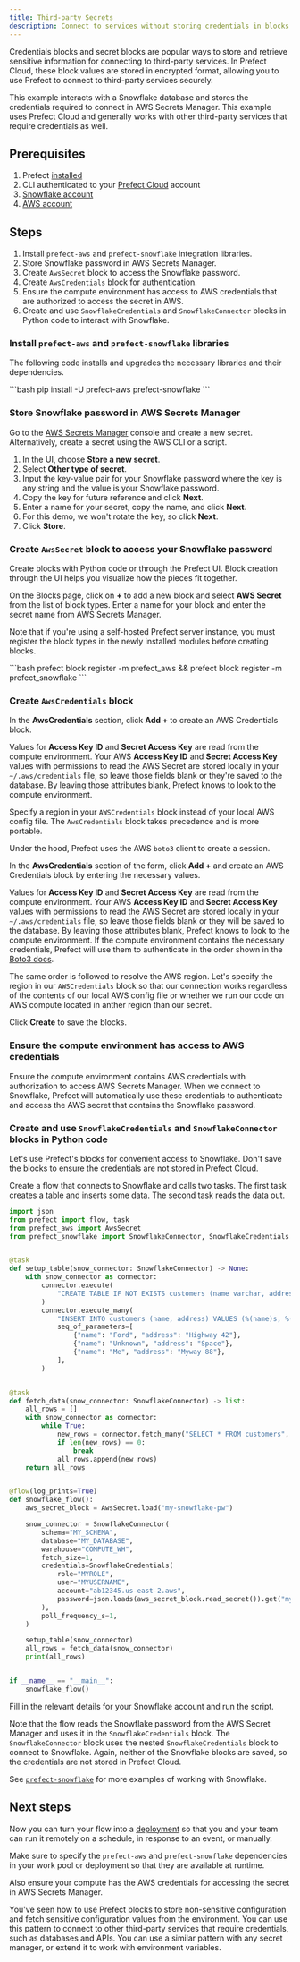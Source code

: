 ```yaml
---
title: Third-party Secrets 
description: Connect to services without storing credentials in blocks
---
```


Credentials blocks and secret blocks are popular ways to store and retrieve sensitive information for connecting to third-party services.
In Prefect Cloud, these block values are stored in encrypted format, allowing you to use Prefect to connect to third-party services securely.

This example interacts with a Snowflake database and stores the credentials required to connect in AWS Secrets Manager.
This example uses Prefect Cloud and generally works with other third-party services that require credentials as well.

## Prerequisites

1. Prefect [installed](/getting-started/installation)
1. CLI authenticated to your [Prefect Cloud](https://app.prefect.cloud) account
1. [Snowflake account](https://www.snowflake.com/)
1. [AWS account](https://aws.amazon.com/)

## Steps

1. Install `prefect-aws` and `prefect-snowflake` integration libraries.
1. Store Snowflake password in AWS Secrets Manager.
1. Create `AwsSecret` block to access the Snowflake password.
1. Create `AwsCredentials` block for authentication.
1. Ensure the compute environment has access to AWS credentials that are authorized to access the secret in AWS.
1. Create and use `SnowflakeCredentials` and `SnowflakeConnector` blocks in Python code to interact with Snowflake.

### Install `prefect-aws` and `prefect-snowflake` libraries

The following code installs and upgrades the necessary libraries and their dependencies.

<div class="terminal">
```bash
pip install -U prefect-aws prefect-snowflake
```
</div>

### Store Snowflake password in AWS Secrets Manager

Go to the [AWS Secrets Manager](https://aws.amazon.com/secrets-manager/) console and create a new secret.
Alternatively, create a secret using the AWS CLI or a script.

1. In the UI, choose **Store a new secret**.
1. Select **Other type of secret**.
1. Input the key-value pair for your Snowflake password where the key is any string and the value is your Snowflake password.
1. Copy the key for future reference and click **Next**.
1. Enter a name for your secret, copy the name, and click **Next**.
1. For this demo, we won't rotate the key, so click **Next**.
1. Click **Store**.

### Create `AwsSecret` block to access your Snowflake password

Create blocks with Python code or through the Prefect UI. Block creation through the UI helps you visualize how the pieces fit together.

On the Blocks page, click on **+** to add a new block and select **AWS Secret** from the list of block types.
Enter a name for your block and enter the secret name from AWS Secrets Manager.

Note that if you're using a self-hosted Prefect server instance, you must register the block types in the newly installed modules before creating blocks.

<div class="terminal">
```bash
prefect block register -m prefect_aws && prefect block register -m prefect_snowflake
```
</div>

### Create `AwsCredentials` block

In the **AwsCredentials** section, click **Add +** to create an AWS Credentials block.

Values for **Access Key ID** and **Secret Access Key** are read from the compute environment.
Your AWS **Access Key ID** and **Secret Access Key** values with permissions to read the AWS Secret are stored locally in your `~/.aws/credentials` file, so leave those fields blank or they're saved to the database.
By leaving those attributes blank, Prefect knows to look to the compute environment.

Specify a region in your `AWSCredentials` block instead of your local AWS config file. The `AwsCredentials` block takes precedence and is more portable.

Under the hood, Prefect uses the AWS `boto3` client to create a session.

In the **AwsCredentials** section of the form, click **Add +** and create an AWS Credentials block by entering the necessary values.

Values for **Access Key ID** and **Secret Access Key** are read from the compute environment.
Your AWS **Access Key ID** and **Secret Access Key** values with permissions to read the AWS Secret are stored locally in your `~/.aws/credentials` file, so leave those fields blank or they will be saved to the database.
By leaving those attributes blank, Prefect knows to look to the compute environment.
If the compute environment contains the necessary credentials, Prefect will use them to authenticate in the order shown in the [Boto3 docs](https://boto3.amazonaws.com/v1/documentation/api/latest/guide/credentials.html#configuring-credentials).

The same order is followed to resolve the AWS region.
Let's specify the region in our `AWSCredentials` block so that our connection works regardless of the contents of our local AWS config file or whether we run our code on AWS compute located in anther region than our secret.

Click **Create** to save the blocks.

### Ensure the compute environment has access to AWS credentials

Ensure the compute environment contains AWS credentials with authorization to access AWS Secrets Manager.
When we connect to Snowflake, Prefect will automatically use these credentials to authenticate and access the AWS secret that contains the Snowflake password.

### Create and use `SnowflakeCredentials` and `SnowflakeConnector` blocks in Python code

Let's use Prefect's blocks for convenient access to Snowflake.
Don't save the blocks to ensure the credentials are not stored in Prefect Cloud.

Create a flow that connects to Snowflake and calls two tasks.
The first task creates a table and inserts some data.
The second task reads the data out.

```python
import json
from prefect import flow, task
from prefect_aws import AwsSecret
from prefect_snowflake import SnowflakeConnector, SnowflakeCredentials


@task
def setup_table(snow_connector: SnowflakeConnector) -> None:
    with snow_connector as connector:
        connector.execute(
            "CREATE TABLE IF NOT EXISTS customers (name varchar, address varchar);"
        )
        connector.execute_many(
            "INSERT INTO customers (name, address) VALUES (%(name)s, %(address)s);",
            seq_of_parameters=[
                {"name": "Ford", "address": "Highway 42"},
                {"name": "Unknown", "address": "Space"},
                {"name": "Me", "address": "Myway 88"},
            ],
        )


@task
def fetch_data(snow_connector: SnowflakeConnector) -> list:
    all_rows = []
    with snow_connector as connector:
        while True:
            new_rows = connector.fetch_many("SELECT * FROM customers", size=2)
            if len(new_rows) == 0:
                break
            all_rows.append(new_rows)
    return all_rows


@flow(log_prints=True)
def snowflake_flow():
    aws_secret_block = AwsSecret.load("my-snowflake-pw")

    snow_connector = SnowflakeConnector(
        schema="MY_SCHEMA",
        database="MY_DATABASE",
        warehouse="COMPUTE_WH",
        fetch_size=1,
        credentials=SnowflakeCredentials(
            role="MYROLE",
            user="MYUSERNAME",
            account="ab12345.us-east-2.aws",
            password=json.loads(aws_secret_block.read_secret()).get("my-snowflake-pw"),
        ),
        poll_frequency_s=1,
    )

    setup_table(snow_connector)
    all_rows = fetch_data(snow_connector)
    print(all_rows)


if __name__ == "__main__":
    snowflake_flow()
```

Fill in the relevant details for your Snowflake account and run the script.

Note that the flow reads the Snowflake password from the AWS Secret Manager and uses it in the `SnowflakeCredentials` block.
The `SnowflakeConnector` block uses the nested `SnowflakeCredentials` block to connect to Snowflake.
Again, neither of the Snowflake blocks are saved, so the credentials are not stored in Prefect Cloud.

See [`prefect-snowflake`](/integrations/prefect-snowflake) for more examples of working with Snowflake.

## Next steps

Now you can turn your flow into a [deployment](/guides/prefect-deploy/) so that you and your team can run it remotely on a schedule, in response to an event, or manually.  

Make sure to specify the `prefect-aws` and `prefect-snowflake` dependencies in your work pool or deployment so that they are available at runtime.

Also ensure your compute has the AWS credentials for accessing the secret in AWS Secrets Manager.

You've seen how to use Prefect blocks to store non-sensitive configuration and fetch sensitive configuration values from the environment. You can use this pattern to connect to other third-party services that require credentials, such as databases and APIs. You can use a similar pattern with any secret manager, or extend it to work with environment variables.
